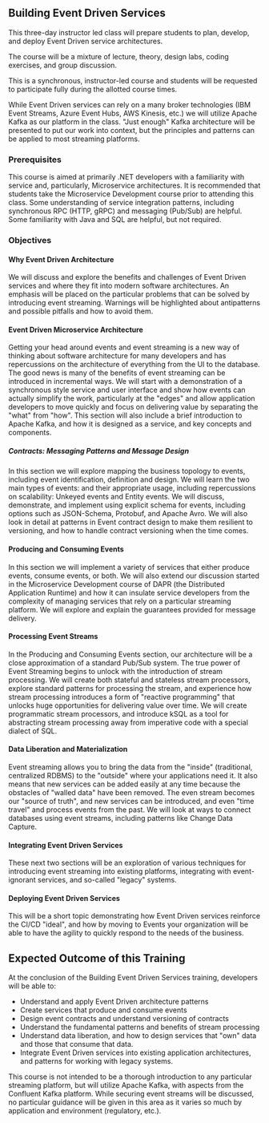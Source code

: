 ## Building Event Driven Services

This three-day instructor led class will prepare students to plan, develop, and deploy Event Driven service architectures.

The course will be a mixture of lecture, theory, design labs, coding exercises, and group discussion.

This is a synchronous, instructor-led course and students will be requested to participate fully during the allotted course times.

While Event Driven services can rely on a many broker technologies (IBM Event Streams, Azure Event Hubs, AWS Kinesis, etc.) we will utilize Apache Kafka as our platform in the class. "Just enough" Kafka architecture will be presented to put our work into context, but the principles and patterns can be applied to most streaming platforms.

### Prerequisites

This course is aimed at primarily .NET developers with a familiarity with service and, particularly, Microservice architectures. It is recommended that students take the Microservice Development course prior to attending this class.
Some understanding of service integration patterns, including synchronous RPC (HTTP, gRPC) and messaging (Pub/Sub) are helpful.
Some familiarity with Java and SQL are helpful, but not required.

### Objectives

#### Why Event Driven Architecture

We will discuss and explore the benefits and challenges of Event Driven services and where they fit into modern software architectures.
An emphasis will be placed on the particular problems that can be solved by introducing event streaming.
Warnings will be highlighted about antipatterns and possible pitfalls and how to avoid them.

#### Event Driven Microservice Architecture

Getting your head around events and event streaming is a new way of thinking about software architecture for many developers and has repercussions on the architecture of everything from the UI to the database. The good news is many of the benefits of event streaming can be introduced in incremental ways.
We will start with a demonstration of a synchronous style service and user interface and show how events can actually simplify the work, particularly at the "edges" and allow application developers to move quickly and focus on delivering value by separating the "what" from "how".
This section will also include a brief introduction to Apache Kafka, and how it is designed as a service, and key concepts and components.

##### Contracts: Messaging Patterns and Message Design

In this section we will explore mapping the business topology to events, including event identification, definition and design.
We will learn the two main types of events: and their appropriate usage, including repercussions on scalability: Unkeyed events and Entity events.
We will discuss, demonstrate, and implement using explicit schema for events, including options such as JSON-Schema, Protobuf, and Apache Avro.
We will also look in detail at patterns in Event contract design to make them resilient to versioning, and how to handle contract versioning when the time comes.

#### Producing and Consuming Events

In this section we will implement a variety of services that either produce events, consume events, or both.
We will also extend our discussion started in the Microservice Development course of DAPR (the Distributed Application Runtime) and how it can insulate service developers from the complexity of managing services that rely on a particular streaming platform.
We will explore and explain the guarantees provided for message delivery.

#### Processing Event Streams

In the Producing and Consuming Events section, our architecture will be a close approximation of a standard Pub/Sub system. The true power of Event Streaming begins to unlock with the introduction of stream processing.
We will create both stateful and stateless stream processors, explore standard patterns for processing the stream, and experience how stream processing introduces a form of "reactive programming" that unlocks huge opportunities for delivering value over time.
We will create programmatic stream processors, and introduce kSQL as a tool for abstracting stream processing away from imperative code with a special dialect of SQL.

#### Data Liberation and Materialization

Event streaming allows you to bring the data from the "inside" (traditional, centralized RDBMS) to the "outside" where your applications need it.
It also means that new services can be added easily at any time because the obstacles of "walled data" have been removed. The even stream becomes our "source of truth", and new services can be introduced, and even "time travel" and process events from the past.
We will look at ways to connect databases using event streams, including patterns like Change Data Capture.

#### Integrating Event Driven Services

These next two sections will be an exploration of various techniques for introducing event streaming into existing platforms, integrating with event-ignorant services, and so-called "legacy" systems.

#### Deploying Event Driven Services

This will be a short topic demonstrating how Event Driven services reinforce the CI/CD "ideal", and how by moving to Events your organization will be able to have the agility to quickly respond to the needs of the business.

## Expected Outcome of this Training

At the conclusion of the Building Event Driven Services training, developers will be able to:

- Understand and apply Event Driven architecture patterns
- Create services that produce and consume events
- Design event contracts and understand versioning of contracts
- Understand the fundamental patterns and benefits of stream processing
- Understand data liberation, and how to design services that "own" data and those that consume that data.
- Integrate Event Driven services into existing application architectures, and patterns for working with legacy systems.

This course is not intended to be a thorough introduction to any particular streaming platform, but will utilize Apache Kafka, with aspects from the Confluent Kafka platform. While securing event streams will be discussed, no particular guidance will be given in this area as it varies so much by application and environment (regulatory, etc.).
